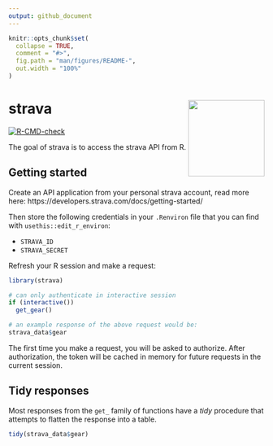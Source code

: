 ```yaml
---
output: github_document
---
```


<!-- README.md is generated from README.Rmd. Please edit that file -->

```r
knitr::opts_chunk$set(
  collapse = TRUE,
  comment = "#>",
  fig.path = "man/figures/README-",
  out.width = "100%"
)
```

# strava <img src="man/strava.png" align="right" height=150/>

<!-- badges: start -->
[![R-CMD-check](https://github.com/tyluRp/strava/actions/workflows/R-CMD-check.yaml/badge.svg)](https://github.com/tyluRp/strava/actions/workflows/R-CMD-check.yaml)
<!-- badges: end -->

The goal of strava is to access the strava API from R.

## Getting started

Create an API application from your personal strava account, read more here: https://developers.strava.com/docs/getting-started/

Then store the following credentials in your `.Renviron` file that you can find with `usethis::edit_r_environ`:

* `STRAVA_ID`
* `STRAVA_SECRET`

Refresh your R session and make a request:

```r
library(strava)

# can only authenticate in interactive session
if (interactive()) 
  get_gear()

# an example response of the above request would be:
strava_data$gear
```

The first time you make a request, you will be asked to authorize. After authorization, the token will be cached in memory for future requests in the current session.

## Tidy responses

Most responses from the `get_` family of functions have a _tidy_ procedure that attempts to flatten the response into a table.

```r
tidy(strava_data$gear)
```

